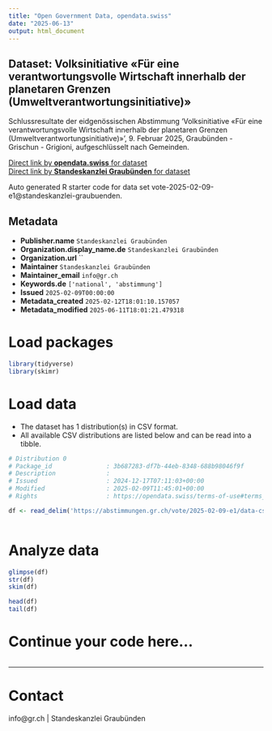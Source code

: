 ```yaml
---
title: "Open Government Data, opendata.swiss"
date: "2025-06-13"
output: html_document
---
```


## Dataset: Volksinitiative «Für eine verantwortungsvolle Wirtschaft innerhalb der planetaren Grenzen (Umweltverantwortungsinitiative)»

Schlussresultate der eidgenössischen Abstimmung 'Volksinitiative «Für eine verantwortungsvolle Wirtschaft innerhalb der planetaren Grenzen (Umweltverantwortungsinitiative)»', 9. Februar 2025, Graubünden - Grischun - Grigioni, aufgeschlüsselt nach Gemeinden.

[Direct link by **opendata.swiss** for dataset](https://opendata.swiss/de/dataset/volksinitiative-fur-eine-verantwortungsvolle-wirtschaft-innerhalb-der-planetaren-grenzen-umwelt)<br>
[Direct link by **Standeskanzlei Graubünden** for dataset](https://abstimmungen.gr.ch/vote/2025-02-09-e1/data)

Auto generated R starter code for data set vote-2025-02-09-e1@standeskanzlei-graubuenden.

## Metadata

- **Publisher.name** `Standeskanzlei Graubünden`
- **Organization.display_name.de** `Standeskanzlei Graubünden`
- **Organization.url** ``
- **Maintainer** `Standeskanzlei Graubünden`
- **Maintainer_email** `info@gr.ch`
- **Keywords.de** `['national', 'abstimmung']`
- **Issued** `2025-02-09T00:00:00`
- **Metadata_created** `2025-02-12T18:01:10.157057`
- **Metadata_modified** `2025-06-11T18:01:21.479318`


# Load packages

```r

library(tidyverse)
library(skimr)

```

# Load data

-   The dataset has 1 distribution(s) in CSV format.
-   All available CSV distributions are listed below and can be read into a tibble.

```r

# Distribution 0
# Package_id               : 3b687283-df7b-44eb-8348-688b98046f9f
# Description              : 
# Issued                   : 2024-12-17T07:11:03+00:00
# Modified                 : 2025-02-09T11:45:01+00:00
# Rights                   : https://opendata.swiss/terms-of-use#terms_by

df <- read_delim('https://abstimmungen.gr.ch/vote/2025-02-09-e1/data-csv')



```

# Analyze data

```r

glimpse(df)
str(df)
skim(df)

head(df)
tail(df)

```

# Continue your code here...

```r

```

------------------------------------------------------------------------

# Contact

info@gr.ch | Standeskanzlei Graubünden
